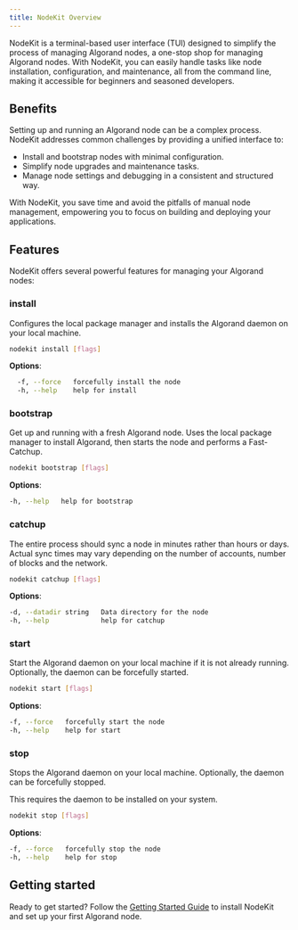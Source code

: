 ```yaml
---
title: NodeKit Overview
---
```



NodeKit is a terminal-based user interface (TUI) designed to simplify the process of managing Algorand nodes, a one-stop shop for managing Algorand nodes. With NodeKit, you can easily handle tasks like node installation, configuration, and maintenance, all from the command line, making it accessible for beginners and seasoned developers.

## Benefits

Setting up and running an Algorand node can be a complex process. NodeKit addresses common challenges by providing a unified interface to:

- Install and bootstrap nodes with minimal configuration.
- Simplify node upgrades and maintenance tasks.
- Manage node settings and debugging in a consistent and structured way.

With NodeKit, you save time and avoid the pitfalls of manual node management, empowering you to focus on building and deploying your applications.

## Features

NodeKit offers several powerful features for managing your Algorand nodes:

### install

Configures the local package manager and installs the Algorand daemon on your local machine.

```bash showLineNumbers=false frame=none
nodekit install [flags]
```

**Options**:

```bash showLineNumbers=false frame=none
  -f, --force   forcefully install the node
  -h, --help    help for install
```

<LinkCard
  title='nodekit install'
  href='/nodes/nodekit-reference/commands/#install'
  description='Install the node daemon'
/>

### bootstrap

Get up and running with a fresh Algorand node.
Uses the local package manager to install Algorand, then starts the node and performs a Fast-Catchup.

```bash showLineNumbers=false frame=none
nodekit bootstrap [flags]
```

**Options**:

```bash showLineNumbers=false frame=none
-h, --help   help for bootstrap
```

<LinkCard
  title='nodekit bootstrap'
  href='/nodes/nodekit-reference/commands/#bootstrap'
  description='Initialize a fresh node'
/>

### catchup

The entire process should sync a node in minutes rather than hours or days. Actual sync times may vary depending on the number of accounts, number of blocks and the network.

```bash showLineNumbers=false frame=none
nodekit catchup [flags]
```

**Options**:

```bash showLineNumbers=false frame=none
-d, --datadir string   Data directory for the node
-h, --help             help for catchup
```

<LinkCard
  title='nodekit catchup'
  href='/nodes/nodekit-reference/commands/#catchup'
  description='Manage Fast-Catchup for your node'
/>

### start

Start the Algorand daemon on your local machine if it is not already running. Optionally, the daemon can be forcefully started.

```bash showLineNumbers=false frame=none
nodekit start [flags]
```

**Options**:

```bash showLineNumbers=false frame=none
-f, --force   forcefully start the node
-h, --help    help for start
```

<LinkCard
  title='nodekit start'
  href='/nodes/nodekit-reference/commands/#start'
  description='Start the node daemon'
/>

### stop

Stops the Algorand daemon on your local machine. Optionally, the daemon can be forcefully stopped.

This requires the daemon to be installed on your system.

```bash showLineNumbers=false frame=none
nodekit stop [flags]
```

**Options**:

```bash showLineNumbers=false frame=none
-f, --force   forcefully stop the node
-h, --help    help for stop
```

<LinkCard
  title='nodekit stop'
  href='/nodes/nodekit-reference/commands/#stop'
  description='Stop the node daemon'
/>

## Getting started

Ready to get started? Follow the [Getting Started Guide](/nodes/nodekit-quick-start/) to install NodeKit and set up your first Algorand node.
